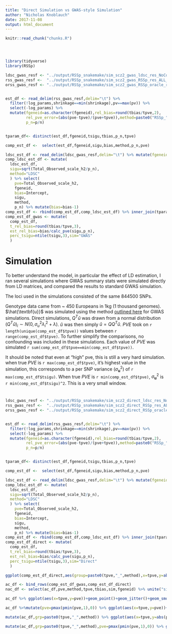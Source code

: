 ```yaml
---
title: "Direct Simulation vs GWAS-style Simulation"
author: "Nicholas Knoblauch"
date: 2017-11-08
output: html_document
---
```


<!-- The file analysis/chunks.R contains chunks that define default settings
shared across the workflowr files. -->
```r
knitr::read_chunk("chunks.R")
```

<!-- Update knitr chunk options -->
```r
```

<!-- Insert the date the file was last updated -->
```r
```

<!-- Insert the code version (Git commit SHA1) if Git repository exists and R
 package git2r is installed -->
```r
```

<!-- Add your analysis here -->




```r
library(tidyverse)
library(RSSp)

ldsc_gwas_resf <- "../output/RSSp_snakemake/sim_scz2_gwas_ldsc_res_NoConfound.txt.gz"
rss_gwas_resf <-  "../output/RSSp_snakemake/sim_scz2_gwas_RSSp_res_ALL_NoConfound.txt.gz"
orss_gwas_resf <- "../output/RSSp_snakemake/sim_scz2_gwas_RSSp_oracle_res_ALL_NoConfound.txt.gz"


est_df <- read_delim(rss_gwas_resf,delim="\t") %>% 
  filter(!log_params,shrinkage==min(shrinkage),pv==max(pv)) %>% 
  select(-log_params) %>% 
  mutate(fgeneid=as.character(fgeneid),rel_bias=round(tbias/tpve,2),
         rel_pve_error=(abs(pve-tpve)/(pve+tpve)),method=paste0("RSSp_",method),
         p_n=p/n)


tparam_df<- distinct(est_df,fgeneid,tsigu,tbias,p_n,tpve)

comp_est_df <-  select(est_df,fgeneid,sigu,bias,method,p_n,pve) 

ldsc_est_df <- read_delim(ldsc_gwas_resf,delim="\t") %>% mutate(fgeneid=as.character(fgeneid)) %>% inner_join(tparam_df)
comp_ldsc_est_df <- mutate(
  ldsc_est_df,
  sigu=sqrt(Total_Observed_scale_h2/p_n),
  method="LDSC"
  ) %>% select(
    pve=Total_Observed_scale_h2,
    fgeneid,
    bias=Intercept,
    sigu,
    method,
    p_n) %>% mutate(bias=bias-1)
comp_est_df <- rbind(comp_est_df,comp_ldsc_est_df) %>% inner_join(tparam_df)
comp_est_df_gwas <- mutate(
  comp_est_df,
  t_rel_bias=round(tbias/tpve,3),
  est_rel_bias=bias/calc_pve(sigu,p_n),
  perc_tsigu=ntile(tsigu,3),sim="GWAS"
  )


```


# Simulation
To better understand the model, in particular the effect of LD estimation, I ran several simulations where GWAS summary stats were simulated directly from LD matrices, and compared the results to standard GWAS simulation.

The loci used in the simulations consisted of the same 844500 SNPs.

Genotype data came from ~ 450 Europeans in 1kg (1 thousand genomes).  $\hat{\textbf{u}}$ was simulated using the method [outlined here](simulation.html) for GWAS simulations. Direct simulations, $Q^{T}\hat{u}$ was drawn from a normal distribution $(Q^{T}\hat{u})_i \sim N(0,\sigma^2_u\lambda_i^2+\lambda)$. $\hat{u}$ was then simply $\hat{u}=QQ^{T}\hat{u}$.  $PVE$ took on `r length(unique(comp_est_df$tpve))` values between `r range(comp_est_df$tpve)`. To further simplify the comparisons, no confounding was included in these simulations. Each value of $PVE$ was simulated `r sum(comp_est_df$tpve==min(comp_est_df$tpve))`.

It should be noted that even at "high" pve, this is still a very hard simulation. when true $PVE$ is `r max(comp_est_df$tpve)`, it's highest value in the simulation, this corresponds to a per SNP variance ($\sigma^2_\textbf{u}$) of `r max(comp_est_df$tsigu)`. When true $PVE$ is `r min(comp_est_df$tpve)`, $\sigma^2_\textbf{u}$ is `r min(comp_est_df$tsigu)^2`. This is a very small window.


#


```r


ldsc_gwas_resf <- "../output/RSSp_snakemake/sim_scz2_direct_ldsc_res_NoConfound.txt.gz"
rss_gwas_resf <-  "../output/RSSp_snakemake/sim_scz2_direct_RSSp_res_ALL_NoConfound.txt.gz"
orss_gwas_resf <- "../output/RSSp_snakemake/sim_scz2_direct_RSSp_oracle_res_ALL_NoConfound.txt.gz"


est_df <- read_delim(rss_gwas_resf,delim="\t") %>% 
  filter(!log_params,shrinkage==min(shrinkage),pv==max(pv)) %>% 
  select(-log_params) %>% 
  mutate(fgeneid=as.character(fgeneid),rel_bias=round(tbias/tpve,2),
         rel_pve_error=(abs(pve-tpve)/(pve+tpve)),method=paste0("RSSp_",method),
         p_n=p/n)


tparam_df<- distinct(est_df,fgeneid,tsigu,tbias,p_n,tpve)

comp_est_df <-  select(est_df,fgeneid,sigu,bias,method,p_n,pve) 

ldsc_est_df <- read_delim(ldsc_gwas_resf,delim="\t") %>% mutate(fgeneid=as.character(fgeneid)) %>% inner_join(tparam_df)
comp_ldsc_est_df <- mutate(
  ldsc_est_df,
  sigu=sqrt(Total_Observed_scale_h2/p_n),
  method="LDSC"
  ) %>% select(
    pve=Total_Observed_scale_h2,
    fgeneid,
    bias=Intercept,
    sigu,
    method,
    p_n) %>% mutate(bias=bias-1)
comp_est_df <- rbind(comp_est_df,comp_ldsc_est_df) %>% inner_join(tparam_df)
comp_est_df_direct <- mutate(
  comp_est_df,
  t_rel_bias=round(tbias/tpve,3),
  est_rel_bias=bias/calc_pve(sigu,p_n),
  perc_tsigu=ntile(tsigu,3),sim="Direct"
  )


```




```r
ggplot(comp_est_df_direct,aes(group=paste0(tpve,"_",method),x=tpve,y=abs(pve-tpve),fill=method))+geom_boxplot()
```



```r
ac_df <- bind_rows(comp_est_df_gwas,comp_est_df_direct)
nac_df <- select(ac_df,pve,method,tpve,tbias,sim,fgeneid) %>% unite("sim_method",method,sim) %>% spread(sim_method,pve)
```

```r
ac_df %>% ggplot(aes(x=tpve,y=pve))+geom_point()+geom_jitter()+geom_smooth(method="lm",aes(col=method))+facet_grid(sim~method)+xlab(bquote(PVE))+ylab(bquote(hat(PVE)))+ggtitle("RSSp is biased under GWAS simulation but not under Direct simulation","Original LDSC values")
```
```r
ac_df %>%mutate(pve=pmax(pmin(pve,1),0)) %>% ggplot(aes(x=tpve,y=pve))+geom_point()+geom_jitter()+geom_smooth(method="lm",aes(col=method))+facet_grid(sim~method)+xlab(bquote(PVE))+ylab(bquote(hat(PVE)))+ggtitle("RSSp is biased under GWAS simulation but not under Direct simulation","LDSC values bounded between 0 and 1")
```

```r
mutate(ac_df,grp=paste0(tpve,"_",method)) %>% ggplot(aes(x=tpve,y=abs(pve-tpve),fill=method,group=grp))+geom_boxplot()+facet_wrap(~sim)+ylab(bquote(RMSE(PVE)))+xlab(bquote(PVE))+ggtitle("RSSp outperforms LDSC under Direct simulation","Original LDSC values")
```

```r
mutate(ac_df,grp=paste0(tpve,"_",method),pve=pmax(pmin(pve,1),0)) %>% ggplot(aes(x=tpve,y=abs(pve-tpve),fill=method,group=grp))+geom_boxplot()+facet_wrap(~sim)+ylab(bquote(RMSE(PVE)))+xlab(bquote(PVE))+ggtitle("RSSp outperforms LDSC under Direct simulation","LDSC PVE bounded between 0 and 1")
```


